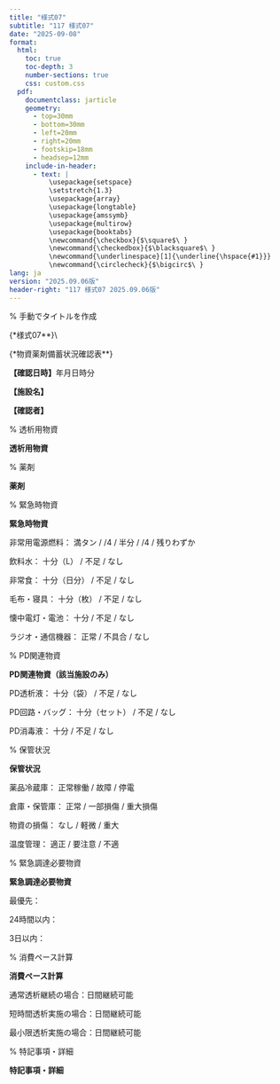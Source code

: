 ```yaml
---
title: "様式07"
subtitle: "117 様式07"
date: "2025-09-08"
format: 
  html:
    toc: true
    toc-depth: 3
    number-sections: true
    css: custom.css
  pdf:
    documentclass: jarticle
    geometry: 
      - top=30mm
      - bottom=30mm  
      - left=20mm
      - right=20mm
      - footskip=18mm
      - headsep=12mm
    include-in-header:
      - text: |
          \usepackage{setspace}
          \setstretch{1.3}
          \usepackage{array}
          \usepackage{longtable}
          \usepackage{amssymb}
          \usepackage{multirow}
          \usepackage{booktabs}
          \newcommand{\checkbox}{$\square$\ }
          \newcommand{\checkedbox}{$\blacksquare$\ }
          \newcommand{\underlinespace}[1]{\underline{\hspace{#1}}}
          \newcommand{\circlecheck}{$\bigcirc$\ }
lang: ja
version: "2025.09.06版"
header-right: "117 様式07 2025.09.06版"
---
```


% 手動でタイトルを作成

{\Large**様式07**}\\

{\Large**物資薬剤備蓄状況確認表**}



**【確認日時】**\underlinespace{2cm}年\underlinespace{1cm}月\underlinespace{1cm}日\underlinespace{1cm}時\underlinespace{1cm}分



**【施設名】** \underlinespace{10cm}



**【確認者】** \underlinespace{10cm}



% 透析用物資

**\large 透析用物資**




\begin{longtable}{|p{3.5cm}|p{2.5cm}|p{2.5cm}|p{2.5cm}|p{2.5cm}|}
\hline
**品目** & **現在庫数** & **通常消費/日** & **使用可能日数** & **備考** \\
\hline
\endfirsthead

\hline
**品目** & **現在庫数** & **通常消費/日** & **使用可能日数** & **備考** \\
\hline
\endhead

透析液（HD用） &  &  &  &  \\
\hline
透析液（HDF用） &  &  &  &  \\
\hline
ダイアライザー &  &  &  &  \\
\hline
回路セット &  &  &  &  \\
\hline
穿刺針 &  &  &  &  \\
\hline
点滴セット &  &  &  &  \\
\hline
シリンジ &  &  &  &  \\
\hline
消毒液 &  &  &  &  \\
\hline
ガーゼ・綿球 &  &  &  &  \\
\hline
テープ類 &  &  &  &  \\
\hline
\end{longtable}



% 薬剤

**\large 薬剤**




\begin{longtable}{|p{3.5cm}|p{2.5cm}|p{2.5cm}|p{2.5cm}|p{2.5cm}|}
\hline
**薬剤名** & **現在庫数** & **通常消費/日** & **使用可能日数** & **備考** \\
\hline
\endfirsthead

\hline
**薬剤名** & **現在庫数** & **通常消費/日** & **使用可能日数** & **備考** \\
\hline
\endhead

ヘパリン &  &  &  &  \\
\hline
エポエチン &  &  &  &  \\
\hline
炭酸水素ナトリウム &  &  &  &  \\
\hline
塩化カルシウム &  &  &  &  \\
\hline
生理食塩水 &  &  &  &  \\
\hline
ブドウ糖液 &  &  &  &  \\
\hline
昇圧剤 &  &  &  &  \\
\hline
降圧剤 &  &  &  &  \\
\hline
緊急薬品セット &  &  &  &  \\
\hline
\end{longtable}



% 緊急時物資

**\large 緊急時物資**




\checkbox 非常用電源燃料：     \checkbox 満タン      /      \checkbox 3/4      /      \checkbox 半分      /      \checkbox 1/4      /      \checkbox 残りわずか



\checkbox 飲料水：     \checkbox 十分（\underlinespace{2cm}L）      /      \checkbox 不足      /      \checkbox なし



\checkbox 非常食：     \checkbox 十分（\underlinespace{2cm}日分）      /      \checkbox 不足      /      \checkbox なし



\checkbox 毛布・寝具：     \checkbox 十分（\underlinespace{2cm}枚）      /      \checkbox 不足      /      \checkbox なし



\checkbox 懐中電灯・電池：     \checkbox 十分      /      \checkbox 不足      /      \checkbox なし



\checkbox ラジオ・通信機器：     \checkbox 正常      /      \checkbox 不具合      /      \checkbox なし



% PD関連物資

**\large PD関連物資（該当施設のみ）**




\checkbox PD透析液：     \checkbox 十分（\underlinespace{2cm}袋）      /      \checkbox 不足      /      \checkbox なし



\checkbox PD回路・バッグ：     \checkbox 十分（\underlinespace{2cm}セット）      /      \checkbox 不足      /      \checkbox なし



\checkbox PD消毒液：     \checkbox 十分      /      \checkbox 不足      /      \checkbox なし



% 保管状況

**\large 保管状況**




\checkbox 薬品冷蔵庫：     \checkbox 正常稼働      /      \checkbox 故障      /      \checkbox 停電



\checkbox 倉庫・保管庫：     \checkbox 正常      /      \checkbox 一部損傷      /      \checkbox 重大損傷



\checkbox 物資の損傷：     \checkbox なし      /      \checkbox 軽微      /      \checkbox 重大



\checkbox 温度管理：     \checkbox 適正      /      \checkbox 要注意      /      \checkbox 不適



% 緊急調達必要物資

**\large 緊急調達必要物資**




\checkbox 最優先：\underlinespace{10cm}



\checkbox 24時間以内：\underlinespace{10cm}



\checkbox 3日以内：\underlinespace{10cm}



% 消費ペース計算

**\large 消費ペース計算**




\checkbox 通常透析継続の場合：\underlinespace{2cm}日間継続可能



\checkbox 短時間透析実施の場合：\underlinespace{2cm}日間継続可能



\checkbox 最小限透析実施の場合：\underlinespace{2cm}日間継続可能



% 特記事項・詳細

**\large 特記事項・詳細**




\underlinespace{13cm}



\underlinespace{13cm}



\underlinespace{13cm}



\underlinespace{13cm}



\underlinespace{13cm}